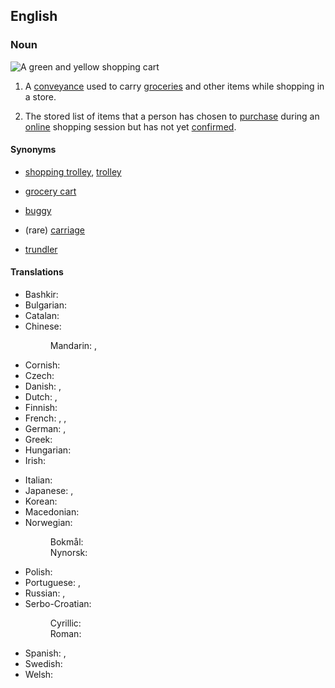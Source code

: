 {{also|shopping-cart}}
==English==

===Noun===
{{wikipedia}}
[[Image:Shopping cart of Prisma shop.JPG|thumb|A green and yellow shopping cart]]
{{en-noun}}

# {{lb|en|US}} A [[conveyance]] used to carry [[groceries]] and other items while shopping in a store.
# {{lb|en|internet}} The stored list of items that a person has chosen to [[purchase]] during an [[online]] shopping session but has not yet [[confirm]]ed.

====Synonyms====
* {{q|Britain|Australia|New Zealand}} [[shopping trolley]], [[trolley]]
* {{q|United States}} [[grocery cart]]
* {{q|Canada|Southern US}} [[buggy]]
* {{q|New England}} (rare) [[carriage]]
* {{q|New Zealand}} [[trundler]]

====Translations====
{{trans-top|conveyance used to carry items while shopping}}
* Bashkir: {{t|ba|арба}}
* Bulgarian: {{t|bg|коли́чка|f}}
* Catalan: {{t|ca|carret de supermercat|m}}
* Chinese:
*: Mandarin: {{t+|cmn|購物車|sc=Hani}}, {{t+|cmn|购物车|tr=gòuwùchē|sc=Hani}}
* Cornish: {{t|kw|karigell|f}}
* Czech: {{t+|cs|vozík|m}}
* Danish: {{t+|da|indkøbsvogn|c}}, {{t|da|kundevogn|c}}
* Dutch: {{t+|nl|winkelwagen|m}}, {{t+|nl|winkelwagentje|n}}
* Finnish: {{t+|fi|ostoskärry}}
* French: {{t|fr|chariot de supermarché|m}}, {{t+|fr|caddie|m}}, {{t+|fr|charriot|m}}
* German: {{t+|de|Einkaufswagen|m}}, {{t+|de|Karren|m}}
* Greek: {{t+|el|καροτσάκι|n}}
* Hungarian: {{t+|hu|bevásárlókocsi}}
* Irish: {{t|ga|tralaí siopadóireachta|m}}
{{trans-mid}}
* Italian: {{t|it|carrello della spesa|m}}
* Japanese: {{t|ja|ショッピングカート|tr=shoppingu kāto}}, {{t|ja|トロリー|tr=tororī|sc=Jpan}}
* Korean: {{t|ko|쇼핑 카트}}
* Macedonian: {{t|mk|количка|f}}
* Norwegian:
*: Bokmål: {{t|nb|handlevogn|m|f}}
*: Nynorsk: {{t|nn|handlevogn|f}}
* Polish: {{t+|pl|wózek sklepowy|m}}
* Portuguese: {{t|pt|carrinho de supermercado|m}}, {{t|pt|carrinho de compras|m}}
* Russian: {{t+|ru|теле́жка|f}}, {{t|ru|[[теле́жка]] для [[поку́пок]]|f}}
* Serbo-Croatian:
*: Cyrillic: {{t|sh|колица|f|sc=Cyrl}}
*: Roman: {{t+|sh|kolica|f}}
* Spanish: {{t|es|carrito|m}}, {{t+|es|carretilla|f}} <!--"carretilla" only confirmed in El Salvador so far-->
* Swedish: {{t+|sv|kundvagn}}
* Welsh: {{t|cy|troli|m}}
{{trans-bottom}}